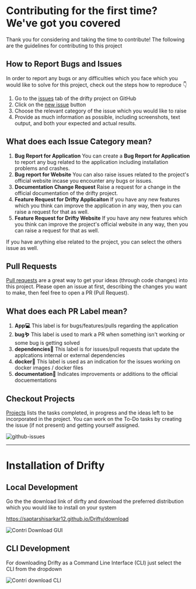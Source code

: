 # Contributing for the first time? We've got you covered

Thank you for considering and taking the time to contribute! The following are the guidelines for contributing to this project

## How to Report Bugs and Issues

In order to report any bugs or any difficulties which you face which you would like to solve for this project, check out the steps how to reproduce 👇

1. Go to the [issues](https://github.com/SaptarshiSarkar12/Drifty/issues) tab of the drifty project on GitHub
2. Click on the [new issue](https://github.com/SaptarshiSarkar12/Drifty/issues/new/choose) button
3. Choose the relevant category of the issue which you would like to raise
4. Provide as much information as possible, including screenshots, text output, and both your expected and actual results.

## What does each Issue Category mean?

1. **Bug Report for Application**
   You can create a **Bug Report for Application** to report any bug related to the application including installation problems and crashes.
2. **Bug report for Website**
   You can also raise issues related to the project's official website incase you encounter any bugs or issues.
3. **Documentation Change Request**
   Raise a request for a change in the official documentation of the drifty project.
4. **Feature Request for Drifty Applicaiton**
   If you have any new features which you think can improve the application in any way, then you can raise a request for that as well.
5. **Feature Request for Drifty Website**
   If you have any new features which you think can improve the project's official website in any way, then you can raise a request for that as well.

If you have anything else related to the project, you can select the others issue as well.

## Pull Requests

[Pull requests](https://github.com/SaptarshiSarkar12/Drifty/pulls) are a great way to get your ideas (through code changes) into this project. Please open an issue at first, describing the changes you want to make, then feel free to open a PR (Pull Request).

## What does each PR Label mean?

1. **App💻**
   This label is for bugs/features/pulls regarding the application
2. **bug🪱**
   This label is used to mark a PR when something isn't working or some bug is getting solved
3. **dependencies🥡**
   This label is for issues/pull requests that update the applcations internal or external dependencies
4. **docker🐋**
   This label is used as an indication for the issues working on docker images / docker files
5. **documentation📝**
   Indicates improvements or additions to the official docuementations

## Checkout Projects

[Projects](https://github.com/users/SaptarshiSarkar12/projects/3) lists the tasks completed, in progress and the ideas left to be incorporated in the project. You can work on the To-Do tasks by creating the issue (if not present) and getting yourself assigned.

![github-issues](/docs/github-issues.png)

---

# Installation of Drifty

## Local Development

Go the the download link of dirfty and download the preferred distribution which you would like to install on your system

https://saptarshisarkar12.github.io/Drifty/download

![Contri Download GUI](/docs/contri-download-gui.png)

## CLI Development

For downloading Drifty as a Command Line Interface (CLI) just select the CLI from the dropdown

![Contri download CLI](/docs/contri-download-cli.png)
